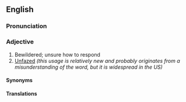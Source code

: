 ==English==
===Pronunciation===

===Adjective===
#Bewildered; unsure how to respond
#[[Unfazed]] ''(this usage is relatively new and probably originates from a misunderstanding of the word, but it is widespread in the US)''

====Synonyms====
====Translations====